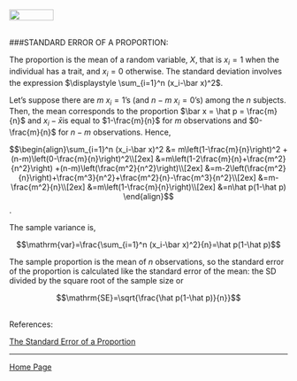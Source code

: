 <br>
<a href="http://rinterested.github.io/statistics/index.html">
<img HEIGHT="20" WIDTH="80" src="https://cloud.githubusercontent.com/assets/9312897/10556783/a27a26fa-745c-11e5-9b1a-2d5bd737387a.PNG"></a>
<br><br>

###STANDARD ERROR OF A PROPORTION:
<br>

The proportion is the mean of a random variable, $X,$ that is $x_i =1$ when the individual has a trait, and $x_i = 0$ otherwise. The standard deviation involves the expression $\displaystyle \sum_{i=1}^n (x_i-\bar x)^2$.

Let's suppose there are $m$ $x_i = 1$'s (and $n-m$ $x_i = 0$'s) among the $n$ subjects. Then, the mean corresponds to the proportion  $\bar x = \hat p = \frac{m}{n}$ and $x_i-\bar x$is equal to $1-\frac{m}{n}$ for $m$ observations and $0-\frac{m}{n}$ for $n-m$ observations. Hence,

$$\begin{align}\sum_{i=1}^n (x_i-\bar x)^2 &= m\left(1-\frac{m}{n}\right)^2 + (n-m)\left(0-\frac{m}{n}\right)^2\\[2ex]
&=m\left(1-2\frac{m}{n}+\frac{m^2}{n^2}\right) +(n-m)\left(\frac{m^2}{n^2}\right)\\[2ex]
&=m-2\left(\frac{m^2}{n}\right)+\frac{m^3}{n^2}+\frac{m^2}{n}-\frac{m^3}{n^2}\\[2ex]
&=m-\frac{m^2}{n}\\[2ex]
&=m\left(1-\frac{m}{n}\right)\\[2ex]
&=n\hat p(1-\hat p)
\end{align}$$.


The sample variance is,

$$\mathrm{var}=\frac{\sum_{i=1}^n (x_i-\bar x)^2}{n}=\hat p(1-\hat p)$$


The sample proportion is the mean of $n$ observations, so the standard error of the proportion is calculated like the standard error of the mean: the SD divided by the square root of the sample size or

$$\mathrm{SE}=\sqrt{\frac{\hat p(1-\hat p)}{n}}$$

<br>
References:

<a href="http://www.jerrydallal.com/lhsp/psd.htm">The Standard Error of a Proportion</a>


---

<a href="http://rinterested.github.io/statistics/index.html">Home Page</a>
